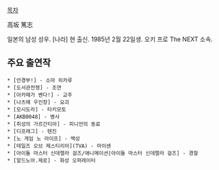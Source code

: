 [[목차]]

高坂 篤志

일본의 남성 성우. [나라] 현 출신. 1985년 2월 22일생. 오키 프로 The NEXT 소속.

== 주요 출연작 ==
 * [안경부!] - 소마 히카루
 * [도서관전쟁] - 조연
 * [아카메가 벤다!] - 교주
 * [나츠메 우인장] - 요괴
 * [모시도라] - 타키모토
 * [AKB0048] - 병사
 * [취성의 가르간티아] - 피니언의 동료
 * [디프래그] - 텐진
 * [노 게임 노 라이프] - 백성
 * [테일즈 오브 제스티리아](TVA) - 마이센
 * [아이돌 마스터 신데렐라 걸즈/애니메이션|아이돌 마스터 신데렐라 걸즈] - 경찰
 * [알드노아.제로] - 화성 오퍼레이터
